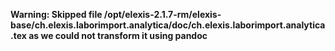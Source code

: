 '''Warning: Skipped file /opt/elexis-2.1.7-rm/elexis-base/ch.elexis.laborimport.analytica/doc/ch.elexis.laborimport.analytica.tex as we could not transform it using pandoc'''



{{PluginInfo
|plugin=ch.elexis.laborimport.analytica
| eingelesen=von /elexis-base/ch.elexis.laborimport.analytica/doc/ch.elexis.laborimport.analytica.tex am 25.03.2013
| license=EPL
| first_commit_date=2010-04-25
| first_commit_author=niklausgiger
| remarks=Other documents are doc/installation_openvpn_redhat.tex


}}